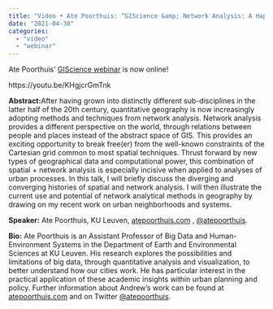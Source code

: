 ```yaml
---
title: "Video • Ate Poorthuis: “GIScience &amp; Network Analysis: A Happy Reunion?”"
date: "2021-04-30"
categories: 
  - "video"
  - "webinar"
---
```


Ate Poorthuis' [GIScience webinar](https://geoinfo.science/webinars/) is now online!

https://youtu.be/KHgjcrGmTnk

**Abstract:**After having grown into distinctly different sub-disciplines in the latter half of the 20th century, quantitative geography is now increasingly adopting methods and techniques from network analysis. Network analysis provides a different perspective on the world, through relations between people and places instead of the abstract space of GIS. This provides an exciting opportunity to break free(er) from the well-known constraints of the Cartesian grid common to most spatial techniques. Thrust forward by new types of geographical data and computational power, this combination of spatial + network analysis is especially incisive when applied to analyses of urban processes. In this talk, I will briefly discuss the diverging and converging histories of spatial and network analysis. I will then illustrate the current use and potential of network analytical methods in geography by drawing on my recent work on urban neighborhoods and systems.

**Speaker:** Ate Poorthuis, KU Leuven, [atepoorthuis.com](http://atepoorthuis.com) , [@atepoorthuis](https://twitter.com/atepoorthuis?ref_src=twsrc%5Egoogle%7Ctwcamp%5Eserp%7Ctwgr%5Eauthor).

**Bio:** Ate Poorthuis is an Assistant Professor of Big Data and Human-Environment Systems in the Department of Earth and Environmental Sciences at KU Leuven. His research explores the possibilities and limitations of big data, through quantitative analysis and visualization, to better understand how our cities work. He has particular interest in the practical application of these academic insights within urban planning and policy. Further information about Andrew’s work can be found at [atepoorthuis.com](http://atepoorthuis.com) and on Twitter [@atepoorthuis](https://twitter.com/atepoorthuis?ref_src=twsrc%5Egoogle%7Ctwcamp%5Eserp%7Ctwgr%5Eauthor).
